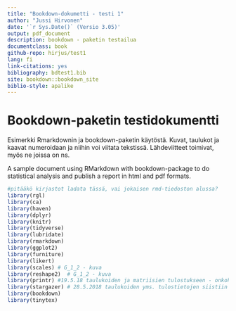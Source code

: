 ```yaml
---
title: "Bookdown-dokumetti - testi 1"
author: "Jussi Hirvonen"
date: '`r Sys.Date()` (Versio 3.05)'
output: pdf_document
description: bookdown - paketin testailua
documentclass: book
github-repo: hirjus/test1
lang: fi
link-citations: yes
bibliography: bdtest1.bib
site: bookdown::bookdown_site
biblio-style: apalike
---
```


# Bookdown-paketin testidokumentti

Esimerkki Rmarkdownin ja bookdown-paketin käytöstä. Kuvat, taulukot ja kaavat numeroidaan ja niihin voi viitata tekstissä. Lähdeviitteet toimivat, myös ne joissa on ns.

A sample document using RMarkdown with bookdown-package to do statistical analysis and publish a report in html and pdf formats.

```r
#pitääkö kirjastot ladata tässä, vai jokaisen rmd-tiedoston alussa?
library(rgl)
library(ca)
library(haven)
library(dplyr)
library(knitr)
library(tidyverse)
library(lubridate)
library(rmarkdown)
library(ggplot2)
library(furniture)
library(likert)
library(scales) # G_1_2 - kuva
library(reshape2)  # G_1_2 - kuva
library(printr) #19.5.18 taulukoiden ja matriisien tulostukseen - onkohan tarpeen? (29.6.2019)
library(stargazer) # 28.5.2018 taulukoiden yms. tulostietojen siistiin tulostukseen
library(bookdown)
library(tinytex)
```
